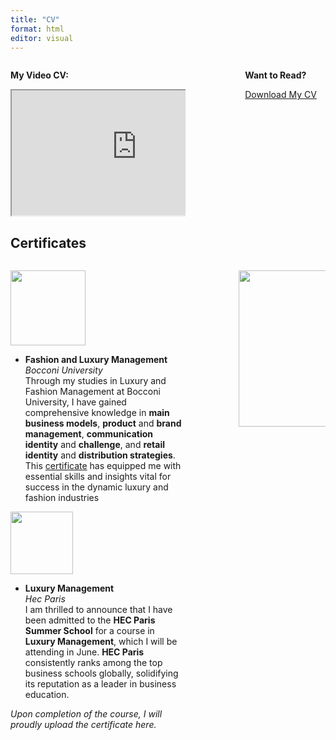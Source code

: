```yaml
---
title: "CV"
format: html
editor: visual
---
```

:::: {.columns}

::: {.column width="55%"}
**My Video CV:**

<!-- Begin YouTube embed code -->

<iframe width="400" height="200" src="https://www.youtube.com/embed/3tpwWfNyDlo" title="Video Resume" frameborder="3" allow="accelerometer; clipboard-write; encrypted-media; gyroscope; picture-in-picture" allowfullscreen>

</iframe>

<!-- End YouTube embed code -->
:::

::: {.column width="10%"}


:::

::: {.column width="25%"}
**Want to Read?**

[Download My CV](files/CVResume-3.pdf){.button download="CVResume-3.pdf"}
:::

::::


## Certificates 

::: {.columns}

::: {.column width="60%"}
![](images/Bocconi_University_Logo.png){width="120" height="auto" style="text-align: center"} 

- **Fashion and Luxury Management** <br>
         *Bocconi University*<br>
Through my studies in Luxury and Fashion Management at Bocconi University, I have gained comprehensive knowledge in **main business models**, **product** and **brand management**, **communication identity** and **challenge**, and **retail identity** and **distribution strategies**. This [certificate](images/CERTIFICATE_LANDING_PAGE~UNPKY3DH64LW.jpeg) has equipped me with essential skills and insights vital for success in the dynamic luxury and fashion industries

![](images/HEC_Paris.svg.png){width="100" height="auto" style="text-align: center"}

- **Luxury Management**<br>
         *Hec Paris*<br>
I am thrilled to announce that I have been admitted to the **HEC Paris Summer School** for a course in **Luxury Management**, which I will be attending in June. **HEC Paris** consistently ranks among the top business schools globally, solidifying its reputation as a leader in business education.

*Upon completion of the course, I will proudly upload the certificate here.*
:::

::: {.column width="10%"}

:::

::: {.column width="30%"}
![](images/E_SDG_inverted_CMYK-12-scaled.jpg){width="250" height="auto"}  
:::

::::
